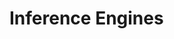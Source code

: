 # Inference Engines {#sec-inference_engines}

<!-- PyMC's base code is written using Python, and the computationally demanding parts are written using NumPy and PyTensor.
PyTensor is a Python library that was originally developed for deep learning and allows us
to define, optimize, and evaluate mathematical expressions involving multidimensional
arrays efficiently. The main reason PyMC3 uses Theano is because some of the sampling
methods, such as NUTS, need gradients to be computed, and Theano knows how to
compute gradients using what is known as automatic differentiation. Also, Theano
compiles Python code to C code, and hence PyMC3 is really fast. This is all the information
about Theano we need to have to use PyMC3. If you still want to learn more about it, start
reading the official Theano tutorial
at http://deeplearning.net/software/theano/tutorial/index.html#tutorial.
You may have heard that Theano is no longer developed, but that's no
reason to worry. PyMC devs will take over Theano maintenance, ensuring
that Theano will keep serving PyMC3 for several years to come. At the
same time, PyMC devs are moving quickly to create the successor to
PyMC3. This will probably be based on TensorFlow as a backend,
although other options are being analyzed as well. You can read more
about this at the following blog post: https:/​/​medium.​com/​@pymc_​devs/
theano-​tensorflow-​and-​the-​future-​of-​pymc-​6c9987bb19d5. -->

